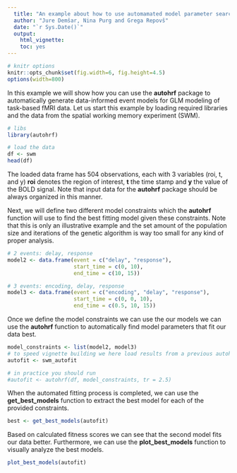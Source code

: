 ```yaml
---
  title: "An example about how to use automamated model parameter search"
  author: "Jure Demšar, Nina Purg and Grega Repovš"
  date: "`r Sys.Date()`"
  output:
    html_vignette:
    toc: yes
---
```


<!--
  %\VignetteEngine{knitr::rmarkdown}
  %\VignetteEncoding{UTF-8}
  %\VignetteIndexEntry{An example about how to use automamated model parameter search}
-->

```r
# knitr options
knitr::opts_chunk$set(fig.width=6, fig.height=4.5)
options(width=800)
```

In this example we will show how you can use the **autohrf** package to automatically generate data-informed event models for GLM modeling of task-based fMRI data. Let us start this example by loading required libraries and the data from the spatial working memory experiment (SWM).

```r
# libs
library(autohrf)

# load the data
df <- swm
head(df)
```

The loaded data frame has 504 observations, each with 3 variables (roi, t, and y) **roi** denotes the region of interest, **t** the time stamp and **y** the value of the BOLD signal. Note that input data for the **autohrf** package should be always organized in this manner.

Next, we will define two different model constraints which the **autohrf** function will use to find the best fitting model given these constraints. Note that this is only an illustrative example and the set amount of the population size and iterations of the genetic algorithm is way too small for any kind of proper analysis.

```r
# 2 events: delay, response
model2 <- data.frame(event = c("delay", "response"),
                     start_time = c(0, 10),
                     end_time = c(10, 15))

# 3 events: encoding, delay, response
model3 <- data.frame(event = c("encoding", "delay", "response"),
                     start_time = c(0, 0, 10),
                     end_time = c(0.5, 10, 15))
```

Once we define the model constraints we can use the  our models we can use the **autohrf** function to automatically find model parameters that fit our data best.

```r
model_constraints <- list(model2, model3)
# to speed vignette building we here load results from a previous autohrf run
autofit <- swm_autofit

# in practice you should run
#autofit <- autohrf(df, model_constraints, tr = 2.5)
```

When the automated fitting process is completed, we can use the **get_best_models** function to extract the best model for each of the provided constraints.

```r
best <- get_best_models(autofit)
```

Based on calculated fitness scores we can see that the second model fits our data better. Furthermore, we can use the **plot_best_models** function to visually analyze the best models.

```r
plot_best_models(autofit)
```
